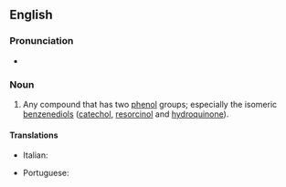 ==English==

===Pronunciation===
* {{a|UK}} {{IPA|[daɪˈfiːnɒɫ]|lang=en}}

===Noun===
{{en-noun}}

# {{label|en|organic chemistry}} Any compound that has two [[phenol]] groups; especially the isomeric [[benzenediol]]s ([[catechol]], [[resorcinol]] and [[hydroquinone]]).

====Translations====
{{trans-top|organic chemistry: compound with two phenol groups}}
* Italian: {{t|it|difenolo|m}}
{{trans-mid}}
* Portuguese: {{t|pt|difenol|m}}
{{trans-bottom}}